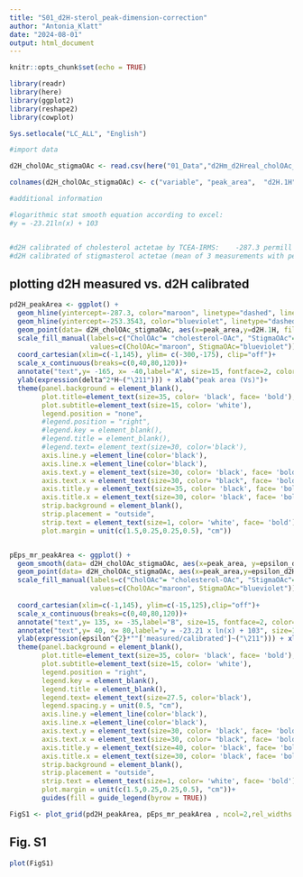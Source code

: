 ---
title: "S01_d2H-sterol_peak-dimension-correction"
author: "Antonia_Klatt"
date: "2024-08-01"
output: html_document
---

```{r}
knitr::opts_chunk$set(echo = TRUE)

library(readr)
library(here)
library(ggplot2)
library(reshape2)
library(cowplot)

Sys.setlocale("LC_ALL", "English")

#import data

d2H_cholOAc_stigmaOAc <- read.csv(here("01_Data","d2Hm_d2Hreal_cholOAc_stigmaOAc.csv"), header = TRUE , sep = ";" , stringsAsFactors = FALSE, na.strings = "#NV")

colnames(d2H_cholOAc_stigmaOAc) <- c("variable", "peak_area",  "d2H.1H", "epsilon_d2Hmeasured.d2Hreal")

#additional information

#logarithmic stat smooth equation according to excel: 
#y = -23.21ln(x) + 103


#d2H calibrated of cholesterol actetae by TCEA-IRMS: 	-287.3 permill
#d2H calibrated of stigmasterol actetae (mean of 3 measurements with peak area of >40 (see below); excluding pek area >100 Vs)	-253.3543333 permill

```

## plotting d2H measured vs. d2H calibrated

```{r}

pd2H_peakArea <- ggplot() + 
  geom_hline(yintercept=-287.3, color="maroon", linetype="dashed", linewidth=1)+
  geom_hline(yintercept=-253.3543, color="blueviolet", linetype="dashed", linewidth=1)+
  geom_point(data= d2H_cholOAc_stigmaOAc, aes(x=peak_area,y=d2H.1H, fill= variable), shape= 21, size=4,alpha=0.8)+
  scale_fill_manual(labels=c("CholOAc"= "cholesterol-OAc", "StigmaOAc"= "stigmasterol-OAc"),
                    values=c(CholOAc="maroon", StigmaOAc="blueviolet"))+
  coord_cartesian(xlim=c(-1,145), ylim= c(-300,-175), clip="off")+   
  scale_x_continuous(breaks=c(0,40,80,120))+
  annotate("text",y= -165, x= -40,label="A", size=15, fontface=2, color="black")+
  ylab(expression(delta^2*H~("\211"))) + xlab("peak area (Vs)")+
  theme(panel.background = element_blank(),
        plot.title=element_text(size=35, color= 'black', face= 'bold'),
        plot.subtitle=element_text(size=15, color= 'white'),
        legend.position = "none",
        #legend.position = "right",
        #legend.key = element_blank(),
        #legend.title = element_blank(),
        #legend.text= element_text(size=30, color='black'),
        axis.line.y =element_line(color='black'),
        axis.line.x =element_line(color='black'),
        axis.text.y = element_text(size=30, color= 'black', face= 'bold'),
        axis.text.x = element_text(size=30, color= "black", face= 'bold'),
        axis.title.y = element_text(size=35, color= 'black', face= 'bold'),
        axis.title.x = element_text(size=30, color= 'black', face= 'bold'),
        strip.background = element_blank(),
        strip.placement = "outside",
        strip.text = element_text(size=1, color= 'white', face= 'bold'),
        plot.margin = unit(c(1.5,0.25,0.25,0.5), "cm"))


pEps_mr_peakArea <- ggplot() + 
  geom_smooth(data= d2H_cholOAc_stigmaOAc, aes(x=peak_area, y=epsilon_d2Hmeasured.d2Hreal),method="lm", formula= y ~ log(x), color="black", linewidth=0.75, se=FALSE)+ 
  geom_point(data= d2H_cholOAc_stigmaOAc, aes(x=peak_area,y=epsilon_d2Hmeasured.d2Hreal, fill= variable), shape= 21, size=4,alpha=0.8)+
  scale_fill_manual(labels=c("CholOAc"= "cholesterol-OAc", "StigmaOAc"= "stigmasterol-OAc"),
                    values=c(CholOAc="maroon", StigmaOAc="blueviolet"))+
  
  coord_cartesian(xlim=c(-1,145), ylim=c(-15,125),clip="off")+
  scale_x_continuous(breaks=c(0,40,80,120))+
  annotate("text",y= 135, x= -35,label="B", size=15, fontface=2, color="black")+
  annotate("text",y= 40, x= 80,label="y = -23.21 x ln(x) + 103", size=10, fontface=1, color="black")+
  ylab(expression(epsilon^{2}*""['measured/calibrated']~("\211"))) + xlab("peak area (Vs)")+
  theme(panel.background = element_blank(),
        plot.title=element_text(size=35, color= 'black', face= 'bold'),
        plot.subtitle=element_text(size=15, color= 'white'),
        legend.position = "right",
        legend.key = element_blank(),
        legend.title = element_blank(),
        legend.text= element_text(size=27.5, color='black'),
        legend.spacing.y = unit(0.5, "cm"),
        axis.line.y =element_line(color='black'),
        axis.line.x =element_line(color='black'),
        axis.text.y = element_text(size=30, color= 'black', face= 'bold'),
        axis.text.x = element_text(size=30, color= "black", face= 'bold'),
        axis.title.y = element_text(size=40, color= 'black', face= 'bold'),
        axis.title.x = element_text(size=30, color= 'black', face= 'bold'),
        strip.background = element_blank(),
        strip.placement = "outside",
        strip.text = element_text(size=1, color= 'white', face= 'bold'),
        plot.margin = unit(c(1.5,0.25,0.25,0.5), "cm"))+
        guides(fill = guide_legend(byrow = TRUE))

FigS1 <- plot_grid(pd2H_peakArea, pEps_mr_peakArea , ncol=2,rel_widths = c(0.75,1), align="h")

```

## Fig. S1

```{r, fig.width = 22.5, fig.height = 7.5, echo=FALSE}

plot(FigS1)

```
